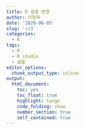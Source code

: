 ```yaml
---
title: R 글꼴 변경
author: 이청파
date: '2020-06-05'
slug: 'r/3'
categories:
  - R
tags:
  - R
  - R studio
  - 글꼴
editor_options: 
  chunk_output_type: inline
output: 
  html_document:
    toc: yes
    toc_float: true
    highlight: tango
    code_folding: show
    number_section: true
    self_contained: true
---
```

